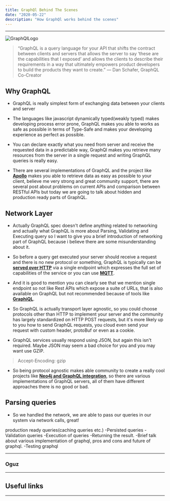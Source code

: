 ```yaml
---
title: GraphQl Behind The Scenes
date: "2020-05-22"
description: "How GraphQl works behind the scenes"
---
```


---

![GraphQlLogo](./graphql.png)

>“GraphQL is a query language for your API that shifts the contract between clients and servers that allows the server to say ‘these are the capabilities that I exposed’ and allows the clients to describe their requirements in a way that ultimately empowers product developers to build the products they want to create.” — Dan Schafer, GraphQL Co-Creator

## Why GraphQL

- GraphQL is really simplest form of exchanging data between your clients and  server

- The languages like javascript dynamically typed(weakly typed) makes developing process error prone, GraphQL makes you able to works as safe as possible in terms of Type-Safe and makes your developing experience as perfect as possible.

- You can declare exactly what you need from server and receive the requested data in a predictable way, GraphQl makes you retrieve many resources from the server in a single request  and writing GraphQL queries is really easy.

- There are several implementations of GraphQL and the project like **[Apollo](https://www.apollographql.com/docs/react/)** makes you able to retrieve data as easy as possible to your client, believe me very strong and great community support, there are several post about problems on current APIs and comparison between RESTful APIs but today we are going to talk about hidden and production ready parts of GraphQL.

## Network Layer

- Actually GraphQL spec doesn't define anything related to networking and actually what GraphQL is more about Parsing, Validating and Executing query so I want to give you a brief introduction of networking part of GraphQL because i believe there are some misunderstanding about it.

- So before a query get executed your server should receive a request and there is no new protocol or something, GraphQL is typically can be **[served over HTTP](https://graphql.org/learn/serving-over-http/)** via a single endpoint which expresses the full set of capabilities of the service or you can use **[MQTT](https://www.npmjs.com/package/graphql-mqtt-subscriptions)**.


- And it is good to mention you can clearly see that we mention single endpoint so not like Rest APIs which expose a suite of URLs, that is also available on GraphQL but not recommended because of tools like **[GraphiQL](https://github.com/graphql/graphiql)**.

- So GraphQL is actually transport layer agnostic, so you could choose protocols other than HTTP to implement your server and the community has largely standardized on HTTP POST requests, but it's more likely up to you how to send GraphQL requests, you cloud even send your request with  custom header, protoBuf or even as a cookie.

- GraphQL services usually respond using JSON, but again this isn't required. Maybe JSON may seem a bad choice for you and you may want use GZIP.
>Accept-Encoding: gzip

- So being protocol agnostic makes able community to create a really cool projects like **[Neo4j and GraphQL integration](https://neo4j.com/developer/graphql/)**, so there are various implementations of GraphQL servers, all of them have different approaches there is no good or bad.


## Parsing queries

- So we handled the network, we are able to pass our queries in our system via network calls, great!



production ready queries(caching queries etc.)
-Persisted queries
-Validation queries
-Execution of queries
-Returning the result.
-Brief talk about various implementation of graphql, pros and cons and future of graphql.
-Testing graphql

---

### Oguz

---
## Useful links

---

